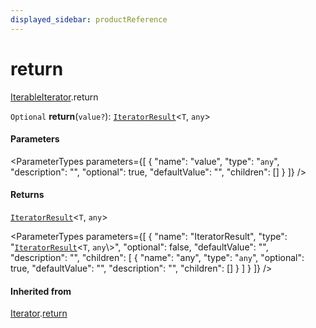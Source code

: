 ```yaml
---
displayed_sidebar: productReference
---
```



# return

[IterableIterator](../../interfaces/IterableIterator.mdx).return

`Optional` **return**(`value?`): [`IteratorResult`](../../types/IteratorResult.mdx)<`T`, `any`\>

#### Parameters

<ParameterTypes parameters={[
  {
    "name": "value",
    "type": "`any`",
    "description": "",
    "optional": true,
    "defaultValue": "",
    "children": []
  }
]} />

#### Returns

[`IteratorResult`](../../types/IteratorResult.mdx)<`T`, `any`\>

<ParameterTypes parameters={[
  {
    "name": "IteratorResult",
    "type": "[`IteratorResult`](../../types/IteratorResult.mdx)<`T`, `any`\\>",
    "optional": false,
    "defaultValue": "",
    "description": "",
    "children": [
      {
        "name": "any",
        "type": "`any`",
        "optional": true,
        "defaultValue": "",
        "description": "",
        "children": []
      }
    ]
  }
]} />

#### Inherited from

[Iterator](../../interfaces/Iterator.mdx).[return](../../Iterator/methods/Iterator.return.mdx)

